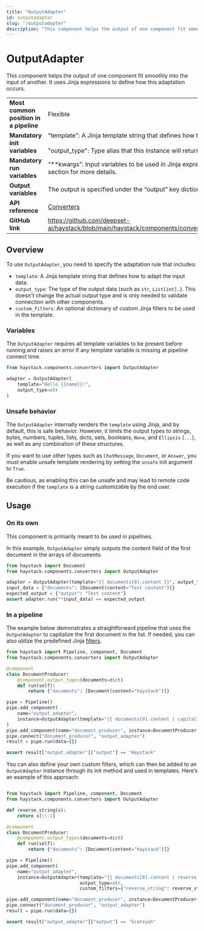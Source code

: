 ```yaml
---
title: "OutputAdapter"
id: outputadapter
slug: "/outputadapter"
description: "This component helps the output of one component fit smoothly into the input of another. It uses Jinja expressions to define how this adaptation occurs."
---
```


# OutputAdapter

This component helps the output of one component fit smoothly into the input of another. It uses Jinja expressions to define how this adaptation occurs.

|  |  |
| --- | --- |
| **Most common position in a pipeline** | Flexible |
| **Mandatory init variables** | "template": A Jinja template string that defines how to adapt the data  <br /> <br />"output_type": Type alias that this instance will return |
| **Mandatory run variables** | “\*\*kwargs”: Input variables to be used in Jinja expression. See [Variables](#variables)  section for more details. |
| **Output variables** | The output is specified under the “output” key dictionary |
| **API reference** | [Converters](/reference/converters-api) |
| **GitHub link** | https://github.com/deepset-ai/haystack/blob/main/haystack/components/converters/output_adapter.py |

## Overview

To use `OutputAdapter`, you need to specify the adaptation rule that includes:

- `template`: A Jinja template string that defines how to adapt the input data.
- `output_type`: The type of the output data (such as `str`, `List[int]`..). This doesn't change the actual output type and is only needed to validate connection with other components.
- `custom_filters`: An optional dictionary of custom Jinja filters to be used in the template.

### Variables

The `OutputAdapter` requires all template variables to be present before running and raises an error if any template variable is missing at pipeline connect time.

```python
from haystack.components.converters import OutputAdapter

adapter = OutputAdapter(
    template="Hello {{name}}!",
    output_type=str
)
```

### Unsafe behavior

The `OutputAdapter` internally renders the `template` using Jinja, and by default, this is safe behavior. However, it limits the output types to strings, bytes, numbers, tuples, lists, dicts, sets, booleans, `None`, and `Ellipsis` (`...`), as well as any combination of these structures.

If you want to use other types such as `ChatMessage`, `Document`, or `Answer`, you must enable unsafe template rendering by setting the `unsafe` init argument to `True`.

Be cautious, as enabling this can be unsafe and may lead to remote code execution if the `template` is a string customizable by the end user.

## Usage

### On its own

This component is primarily meant to be used in pipelines.

In this example, `OutputAdapter` simply outputs the content field of the first document in the arrays of documents:

```python
from haystack import Document
from haystack.components.converters import OutputAdapter

adapter = OutputAdapter(template="{{ documents[0].content }}", output_type=str)
input_data = {"documents": [Document(content="Test content")]}
expected_output = {"output": "Test content"}
assert adapter.run(**input_data) == expected_output
```

### In a pipeline

The example below demonstrates a straightforward pipeline that uses the `OutputAdapter` to capitalize the first document in the list. If needed, you can also utilize the predefined Jinja [filters](https://jinja.palletsprojects.com/en/3.1.x/templates/#builtin-filters).

```python
from haystack import Pipeline, component, Document
from haystack.components.converters import OutputAdapter

@component
class DocumentProducer:
    @component.output_types(documents=dict)
    def run(self):
        return {"documents": [Document(content="haystack")]}

pipe = Pipeline()
pipe.add_component(
    name="output_adapter",
    instance=OutputAdapter(template="{{ documents[0].content | capitalize}}", output_type=str),
)
pipe.add_component(name="document_producer", instance=DocumentProducer())
pipe.connect("document_producer", "output_adapter")
result = pipe.run(data={})

assert result["output_adapter"]["output"] == "Haystack"
```

You can also define your own custom filters, which can then be added to an `OutputAdapter` instance through its init method and used in templates. Here’s an example of this approach:

```python

from haystack import Pipeline, component, Document
from haystack.components.converters import OutputAdapter

def reverse_string(s):
    return s[::-1]

@component
class DocumentProducer:
    @component.output_types(documents=dict)
    def run(self):
        return {"documents": [Document(content="haystack")]}

pipe = Pipeline()
pipe.add_component(
    name="output_adapter",
    instance=OutputAdapter(template="{{ documents[0].content | reverse_string}}",
                           output_type=str,
                           custom_filters={"reverse_string": reverse_string}))

pipe.add_component(name="document_producer", instance=DocumentProducer())
pipe.connect("document_producer", "output_adapter")
result = pipe.run(data={})

assert result["output_adapter"]["output"] == "kcatsyah"
```